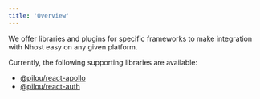 ```yaml
---
title: 'Overview'
---
```


We offer libraries and plugins for specific frameworks to make integration with Nhost easy on any given platform.

Currently, the following supporting libraries are available:

- [@pilou/react-apollo](./supporting-libraries/react-apollo)
- [@pilou/react-auth](./supporting-libraries/react-auth)
